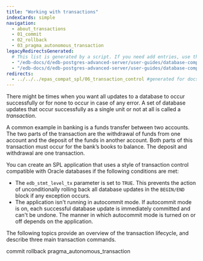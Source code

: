 ```yaml
---
title: "Working with transactions"
indexCards: simple
navigation:
  - about_transactions
  - 01_commit
  - 02_rollback
  - 03_pragma_autonomous_transaction
legacyRedirectsGenerated:
  # This list is generated by a script. If you need add entries, use the `legacyRedirects` key.
  - "/edb-docs/d/edb-postgres-advanced-server/user-guides/database-compatibility-for-oracle-developers-guide/9.6/Database_Compatibility_for_Oracle_Developers_Guide_v9.6.1.072.html"
  - "/edb-docs/d/edb-postgres-advanced-server/user-guides/database-compatibility-for-oracle-developers-guide/9.5/Database_Compatibility_for_Oracle_Developers_Guide.1.166.html"
redirects:
  - ../../../epas_compat_spl/06_transaction_control #generated for docs/epas/reorg-role-use-case-mode
---
```


<div id="transaction_control" class="registered_link"></div>

There might be times when you want all updates to a database to occur successfully or for none to occur in case of any error. A set of database updates that occur successfully as a single unit or not at all is called a *transaction*.

A common example in banking is a funds transfer between two accounts. The two parts of the transaction are the withdrawal of funds from one account and the deposit of the funds in another account. Both parts of this transaction must occur for the bank’s books to balance. The deposit and withdrawal are one transaction.

You can create an SPL application that uses a style of transaction control compatible with Oracle databases if the following conditions are met:

-   The `edb_stmt_level_tx` parameter is set to `TRUE`. This prevents the action of unconditionally rolling back all database updates in the `BEGIN/END` block if any exception occurs.
-   The application isn't running in autocommit mode. If autocommit mode is on, each successful database update is immediately committed and can't be undone. The manner in which autocommit mode is turned on or off depends on the application.

The following topics provide an overview of the transaction lifecycle, and describe three main transaction commands.

<div class="toctree" maxdepth="3">

commit rollback pragma_autonomous_transaction

</div>
